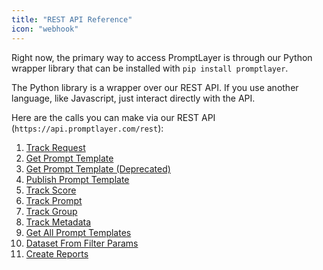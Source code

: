 ```yaml
---
title: "REST API Reference"
icon: "webhook"
---
```


Right now, the primary way to access PromptLayer is through our Python wrapper library that can be installed with `pip install promptlayer`.

The Python library is a wrapper over our REST API. If you use another language, like Javascript, just interact directly with the API.

Here are the calls you can make via our REST API (`https://api.promptlayer.com/rest`):

1. [Track Request](/reference/track-request)
2. [Get Prompt Template](/reference/templates-get)
3. [Get Prompt Template (Deprecated)](/reference/get-prompt-template)
4. [Publish Prompt Template](/reference/publish-prompt-template)
5. [Track Score](/reference/track-score)
6. [Track Prompt](/reference/track-prompt)
6. [Track Group](/reference/track-group)
7. [Track Metadata](/reference/track-metadata)
8. [Get All Prompt Templates](/reference/get-prompts)
9. [Dataset From Filter Params](/reference/dataset-from-filter-params)
10. [Create Reports](/reference/reports)
